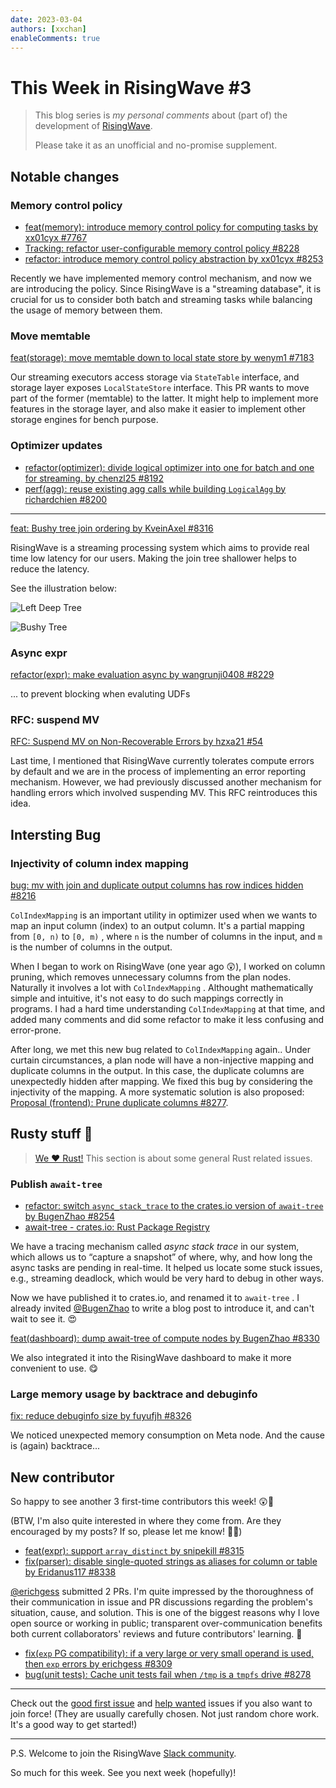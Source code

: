 ```yaml
---
date: 2023-03-04
authors: [xxchan]
enableComments: true
---
```


# This Week in RisingWave #3

> This blog series is *my personal comments* about (part of) the development of [RisingWave](https://github.com/risingwavelabs/risingwave).
>
> Please take it as an unofficial and no-promise supplement.


## Notable changes

### Memory control policy

- [feat(memory): introduce memory control policy for computing tasks by xx01cyx #7767](https://github.com/risingwavelabs/risingwave/pull/7767)
- [Tracking: refactor user-configurable memory control policy #8228](https://github.com/risingwavelabs/risingwave/issues/8228)
- [refactor: introduce memory control policy abstraction by xx01cyx #8253](https://github.com/risingwavelabs/risingwave/pull/8253)

Recently we have implemented memory control mechanism, and now we are introducing the policy. Since RisingWave is a "streaming database", it is crucial for us to consider both batch and streaming tasks while balancing the usage of memory between them.

### Move memtable

[feat(storage): move memtable down to local state store by wenym1 #7183](https://github.com/risingwavelabs/risingwave/pull/7183)

Our streaming executors access storage via `StateTable` interface, and storage layer exposes `LocalStateStore` interface. This PR wants to move part of the former (memtable) to the latter. It might help to implement more features in the storage layer, and also make it easier to implement other storage engines for bench purpose.

### Optimizer updates

- [refactor(optimizer): divide logical optimizer into one for batch and one for streaming. by chenzl25 #8192](https://github.com/risingwavelabs/risingwave/pull/8192)
- [perf(agg): reuse existing agg calls while building `LogicalAgg` by richardchien #8200](https://github.com/risingwavelabs/risingwave/pull/8200)

---

[feat: Bushy tree join ordering by KveinAxel #8316](https://github.com/risingwavelabs/risingwave/pull/8316)

RisingWave is a streaming processing system which aims to provide real time low latency for our users. Making the join tree shallower helps to reduce the latency.

See the illustration below:

![Left Deep Tree](https://user-images.githubusercontent.com/9352536/202991793-664ea3f9-3838-4e5f-af6c-e5416140ca40.png)

![Bushy Tree](https://user-images.githubusercontent.com/9352536/202991855-998a6d28-a366-4120-8765-be3d5de20474.png)


### Async expr

[refactor(expr): make evaluation async by wangrunji0408 #8229](https://github.com/risingwavelabs/risingwave/pull/8229)

... to prevent blocking when evaluting UDFs

### RFC: suspend MV

[RFC: Suspend MV on Non-Recoverable Errors by hzxa21 #54](https://github.com/risingwavelabs/rfcs/pull/54)

Last time, I mentioned that RisingWave currently tolerates compute errors by default and we are in the process of implementing an error reporting mechanism. However, we had previously discussed another mechanism for handling errors which involved suspending MV. This RFC reintroduces this idea.

## Intersting Bug

### Injectivity of column index mapping

[bug: mv with join and duplicate output columns has row indices hidden #8216](https://github.com/risingwavelabs/risingwave/issues/8216)

`ColIndexMapping` is an important utility in optimizer used when we wants to map an input column (index) to an output column. It's a partial mapping from `[0, n)` to `[0, m)` , where `n` is the number of columns in the input, and `m` is the number of columns in the output.

When I began to work on RisingWave (one year ago 😲), I worked on column pruning, which removes unnecessary columns from the plan nodes. Naturally it involves a lot with `ColIndexMapping` . Althought mathematically simple and intuitive, it's not easy to do such mappings correctly in programs. I had a hard time understanding `ColIndexMapping` at that time, and added many comments and did some refactor to make it less confusing and error-prone.

After long, we met this new bug related to `ColIndexMapping` again.. Under curtain circumstances, a plan node will have a non-injective mapping and duplicate columns in the output. In this case, the duplicate columns are unexpectedly hidden after mapping. We fixed this bug by considering the injectivity of the mapping. A more systematic solution is also proposed: [Proposal (frontend): Prune duplicate columns #8277](https://github.com/risingwavelabs/risingwave/issues/8277).

## Rusty stuff 🦀️

> [We ❤️ Rust!](https://www.risingwave-labs.com/blog/building-a-cloud-database-from-scratch-why-we-moved-from-cpp-to-rust/) This section is about some general Rust related issues.

### Publish `await-tree`

- [refactor: switch `async_stack_trace` to the crates.io version of `await-tree` by BugenZhao #8254](https://github.com/risingwavelabs/risingwave/pull/8254)
- [await-tree - crates.io: Rust Package Registry](https://crates.io/crates/await-tree)

We have a tracing mechanism called *async stack trace* in our system, which allows us to “capture a snapshot” of where, why, and how long the async tasks are pending in real-time. It helped us locate some stuck issues, e.g., streaming deadlock, which would be very hard to debug in other ways.

Now we have published it to crates.io, and renamed it to `await-tree` . I already invited [@BugenZhao](https://github.com/bugenzhao) to write a blog post to introduce it, and can't wait to see it. 😍

[feat(dashboard): dump await-tree of compute nodes by BugenZhao #8330](https://github.com/risingwavelabs/risingwave/pull/8330)

We also integrated it into the RisingWave dashboard to make it more convenient to use. 😋

### Large memory usage by backtrace and debuginfo

[fix: reduce debuginfo size by fuyufjh #8326](https://github.com/risingwavelabs/risingwave/pull/8326)

We noticed unexpected memory consumption on Meta node. And the cause is (again) backtrace...

## New contributor

So happy to see another 3 first-time contributors this week! 😲🥳

(BTW, I'm also quite interested in where they come from. Are they encouraged by my posts? If so, please let me know! 🤔🤣)

- [feat(expr): support `array_distinct` by snipekill #8315](https://github.com/risingwavelabs/risingwave/pull/8315)
- [fix(parser): disable single-quoted strings as aliases for column or table by Eridanus117 #8338](https://github.com/risingwavelabs/risingwave/pull/8338)

[@erichgess](https://github.com/erichgess) submitted 2 PRs. I'm quite impressed by the thoroughness of their communication in issue and PR discussions regarding the problem's situation, cause, and solution. This is one of the biggest reasons why I love open source or working in public; transparent over-communication benefits both current collaborators' reviews and future contributors' learning. 🤗
- [fix(`exp` PG compatibility): if a very large or very small operand is used, then `exp` errors by erichgess #8309](https://github.com/risingwavelabs/risingwave/pull/8309)
- [bug(unit tests): Cache unit tests fail when `/tmp` is a `tmpfs` drive #8278](https://github.com/risingwavelabs/risingwave/issues/8278)

---

Check out the [good first issue](https://github.com/risingwavelabs/risingwave/issues?q=is%3Aopen+label%3A%22good+first+issue%22+sort%3Aupdated-desc) and [help wanted](https://github.com/risingwavelabs/risingwave/issues?q=is%3Aopen+sort%3Aupdated-desc+label%3A%22help+wanted%22) issues if you also want to join force! (They are usually carefully chosen. Not just random chore work. It's a good way to get started!)

---

P.S. Welcome to join the RisingWave [Slack community](https://join.slack.com/t/risingwave-community/shared_invite/zt-120rft0mr-d8uGk3d~NZiZAQWPnElOfw).

So much for this week. See you next week (hopefully)!

